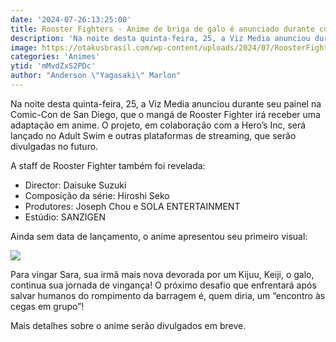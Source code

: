 ```yaml
---
date: '2024-07-26:13:25:00'
title: Rooster Fighters - Anime de briga de galo é anunciado durante comic-con
description: 'Na noite desta quinta-feira, 25, a Viz Media anunciou durante seu painel na Comic-Con de San Diego, que o mangá de Rooster Fighter irá receber uma adaptação em anime. O projeto, em colaboração com a Hero’s Inc, será lançado no Adult Swim e outras plataformas de streaming, que serão divulgadas no futuro. '
image: https://otakusbrasil.com/wp-content/uploads/2024/07/RoosterFighter.png
categories: 'Animes'
ytid: 'mMvdZxS2PDc'
author: "Anderson \"Yagasaki\" Marlon"
---
```


Na noite desta quinta-feira, 25, a Viz Media anunciou durante seu painel na Comic-Con de San Diego, que o mangá de Rooster Fighter irá receber uma adaptação em anime. O projeto, em colaboração com a Hero’s Inc, será lançado no Adult Swim e outras plataformas de streaming, que serão divulgadas no futuro.

A staff de Rooster Fighter também foi revelada:

- Director: Daisuke Suzuki
- Composição da série: Hiroshi Seko
- Produtores: Joseph Chou e SOLA ENTERTAINMENT
- Estúdio: SANZIGEN

Ainda sem data de lançamento, o anime apresentou seu primeiro visual:

![](https://i0.wp.com/otakusbrasil.com/wp-content/uploads/2024/07/RoosterFighterVisual.jpg?resize=731%2C1024&ssl=1)

Para vingar Sara, sua irmã mais nova devorada por um Kijuu, Keiji, o galo, continua sua jornada de vingança! O próximo desafio que enfrentará após salvar humanos do rompimento da barragem é, quem diria, um “encontro às cegas em grupo”!

Mais detalhes sobre o anime serão divulgados em breve.
